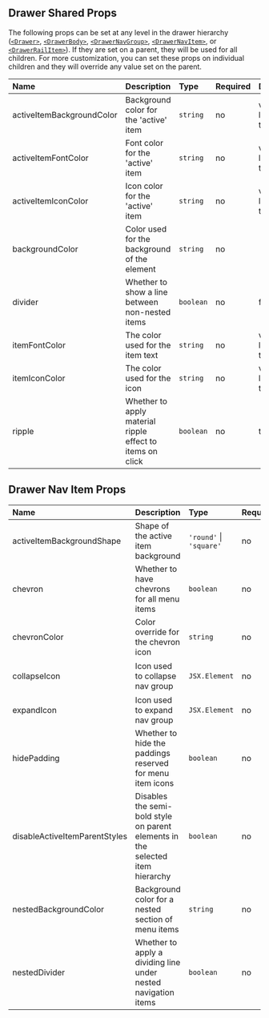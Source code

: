 
## Drawer Shared Props

The following props can be set at any level in the drawer hierarchy ([`<Drawer>`](/components/drawer/api-docs), [`<DrawerBody>`](/components/drawer-body/api-docs), [`<DrawerNavGroup>`](/components/drawer-nav-group/api-docs), [`<DrawerNavItem>`](/components/drawer-nav-item/api-docs), or [`<DrawerRailItem>`](/components/drawer-rail-item/api-docs)). If they are set on a parent, they will be used for all children. For more customization, you can set these props on individual children and they will override any value set on the parent.

<Box id='drawer-shared-props'>

| Name                      | Description                                               | Type      | Required | Default                     |
| :------------------------ | :-------------------------------------------------------- | :-------- | :------- | :-------------------------- |
| activeItemBackgroundColor | Background color for the 'active' item                    | `string`  | no       | varies for light/dark theme |
| activeItemFontColor       | Font color for the 'active' item                          | `string`  | no       | varies for light/dark theme |
| activeItemIconColor       | Icon color for the 'active' item                          | `string`  | no       | varies for light/dark theme |
| backgroundColor           | Color used for the background of the element              | `string`  | no       |                             |
| divider                   | Whether to show a line between non-nested items           | `boolean` | no       | false                       |
| itemFontColor             | The color used for the item text                          | `string`  | no       | varies for light/dark theme |
| itemIconColor             | The color used for the icon                               | `string`  | no       | varies for light/dark theme |
| ripple                    | Whether to apply material ripple effect to items on click | `boolean` | no       | true                        |

</Box>

## Drawer Nav Item Props

<Box id='drawer-nav-item-props'>

| Name                          | Description                                                                    | Type                    | Required | Default                          |
| :---------------------------- | :----------------------------------------------------------------------------- | :---------------------- | :------- | :------------------------------- |
| activeItemBackgroundShape     | Shape of the active item background                                            | `'round'` \| `'square'` | no       | `square`                         |
| chevron                       | Whether to have chevrons for all menu items                                    | `boolean`               | no       | `false`                          |
| chevronColor                  | Color override for the chevron icon                                            | `string`                | no       | `varies for light/dark theme`    |
| collapseIcon                  | Icon used to collapse nav group                                                | `JSX.Element`           | no       | `expandIcon rotated 180 degrees` |
| expandIcon                    | Icon used to expand nav group                                                  | `JSX.Element`           | no       |                                  |
| hidePadding                   | Whether to hide the paddings reserved for menu item icons                      | `boolean`               | no       | `false`                          |
| disableActiveItemParentStyles | Disables the semi-bold style on parent elements in the selected item hierarchy | `boolean`               | no       | `false`                          |
| nestedBackgroundColor         | Background color for a nested section of menu items                            | `string`                | no       | `varies for light/dark theme`    |
| nestedDivider                 | Whether to apply a dividing line under nested navigation items                 | `boolean`               | no       | `false`                          |

</Box>
